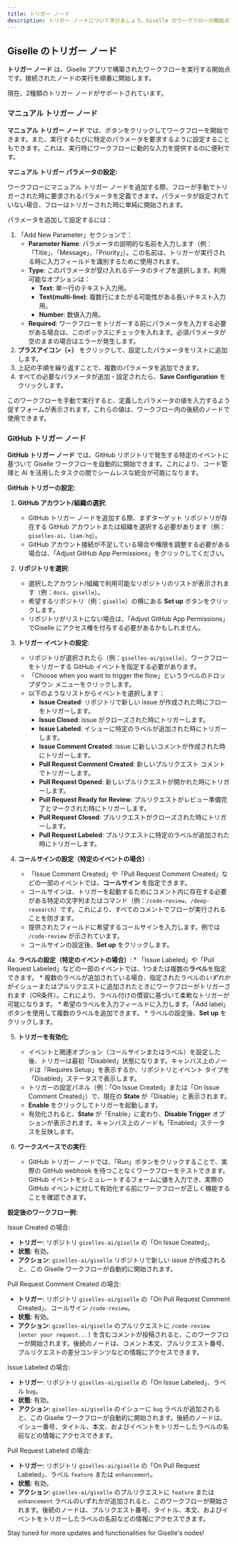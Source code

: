 ```yaml
---
title: トリガー ノード
description: トリガー ノードについて学びましょう。Giselle のワークフローの開始点です。パラメーターでマニュアル トリガーを設定したり、GitHub トリガーを使用して AI ワークフロー シーケンスを開始したりできます。
---
```


## Giselle のトリガー ノード

**トリガー ノード** は、Giselle アプリで構築されたワークフローを実行する開始点です。接続されたノードの実行を順番に開始します。

現在、2種類のトリガー ノードがサポートされています。

### マニュアル トリガー ノード

**マニュアル トリガー ノード** では、ボタンをクリックしてワークフローを開始できます。また、実行するたびに特定のパラメータを要求するように設定することもできます。これは、実行時にワークフローに動的な入力を提供するのに便利です。

**マニュアル トリガー パラメータの設定:**

ワークフローにマニュアル トリガー ノードを追加する際、フローが手動でトリガーされた時に要求されるパラメータを定義できます。パラメータが設定されていない場合、フローはトリガーされた時に単純に開始されます。

パラメータを追加して設定するには：

1. 「Add New Parameter」セクションで：
   * **Parameter Name**: パラメータの説明的な名前を入力します（例：「Title」、「Message」、「Priority」）。この名前は、トリガーが実行される時に入力フィールドを識別するために使用されます。
   * **Type**: このパラメータが受け入れるデータのタイプを選択します。利用可能なオプションは：
     * **Text**: 単一行のテキスト入力用。
     * **Text(multi-line)**: 複数行にまたがる可能性がある長いテキスト入力用。
     * **Number**: 数値入力用。
   * **Required**: ワークフローをトリガーする前にパラメータを入力する必要がある場合は、このボックスにチェックを入れます。必須パラメータが空のままの場合はエラーが発生します。
2. **プラスアイコン（+）** をクリックして、設定したパラメータをリストに追加します。
3. 上記の手順を繰り返すことで、複数のパラメータを追加できます。
4. すべての必要なパラメータが追加・設定されたら、**Save Configuration** をクリックします。

このワークフローを手動で実行すると、定義したパラメータの値を入力するよう促すフォームが表示されます。これらの値は、ワークフロー内の後続のノードで使用できます。

### GitHub トリガー ノード

**GitHub トリガー ノード** では、GitHub リポジトリで発生する特定のイベントに基づいて Giselle ワークフローを自動的に開始できます。これにより、コード管理と AI を活用したタスクの間でシームレスな統合が可能になります。

**GitHub トリガーの設定:**

1. **GitHub アカウント/組織の選択**:
   * GitHub トリガー ノードを追加する際、まずターゲット リポジトリが存在する GitHub アカウントまたは組織を選択する必要があります（例：`giselles-ai`、`liam-hq`）。
   * GitHub アカウント接続が不足している場合や権限を調整する必要がある場合は、「Adjust GitHub App Permissions」をクリックしてください。

2. **リポジトリを選択**:
   * 選択したアカウント/組織で利用可能なリポジトリのリストが表示されます（例：`docs`、`giselle`）。
   * 希望するリポジトリ（例：`giselle`）の横にある **Set up** ボタンをクリックします。
   * リポジトリがリストにない場合は、「Adjust GitHub App Permissions」でGiselle にアクセス権を付与する必要があるかもしれません。

3. **トリガー イベントの設定**:
   * リポジトリが選択されたら（例：`giselles-ai/giselle`）、ワークフローをトリガーする GitHub イベントを指定する必要があります。
   * 「Choose when you want to trigger the flow」というラベルのドロップダウン メニューをクリックします。
   * 以下のようなリストからイベントを選択します：
     * **Issue Created**: リポジトリで新しい issue が作成された時にフローをトリガーします。
     * **Issue Closed**: issue がクローズされた時にトリガーします。
     * **Issue Labeled**: イシューに特定のラベルが追加された時にトリガーします。
     * **Issue Comment Created**: issue に新しいコメントが作成された時にトリガーします。
     * **Pull Request Comment Created**: 新しいプルリクエスト コメントでトリガーします。
     * **Pull Request Opened**: 新しいプルリクエストが開かれた時にトリガーします。
     * **Pull Request Ready for Review**: プルリクエストがレビュー準備完了とマークされた時にトリガーします。
     * **Pull Request Closed**: プルリクエストがクローズされた時にトリガーします。
     * **Pull Request Labeled**: プルリクエストに特定のラベルが追加された時にトリガーします。

4. **コールサインの設定（特定のイベントの場合）**:
   * 「Issue Comment Created」や「Pull Request Comment Created」などの一部のイベントでは、**コールサイン** を指定できます。
   * コールサインは、トリガーを起動するためにコメント内に存在する必要がある特定の文字列またはコマンド（例：`/code-review`、`/deep-research`）です。これにより、すべてのコメントでフローが実行されることを防ぎます。
   * 提供されたフィールドに希望するコールサインを入力します。例では `/code-review` が示されています。
   * コールサインの設定後、**Set up** をクリックします。

4a. **ラベルの設定（特定のイベントの場合）**:
    *   「Issue Labeled」や「Pull Request Labeled」などの一部のイベントでは、1つまたは複数の**ラベル**を指定できます。
    *   複数のラベルが追加されている場合、指定されたラベルの*いずれか*がイシューまたはプルリクエストに追加されたときにワークフローがトリガーされます（OR条件）。これにより、ラベル付けの慣習に基づいて柔軟なトリガーが可能になります。
    *   希望のラベルを入力フィールドに入力します。「Add label」ボタンを使用して複数のラベルを追加できます。
    *   ラベルの設定後、**Set up** をクリックします。

5. **トリガーを有効化**:
   * イベントと関連オプション（コールサインまたはラベル）を設定した後、トリガーは最初「Disabled」状態になります。キャンバス上のノードは「Requires Setup」を表示するか、リポジトリとイベント タイプを「Disabled」ステータスで表示します。
   * トリガーの設定パネル（例：「On Issue Created」または「On Issue Comment Created」）で、現在の **State** が「Disable」と表示されます。
   * **Enable** をクリックしてトリガーを起動します。
   * 有効化されると、**State** が「Enable」に変わり、**Disable Trigger** オプションが表示されます。キャンバス上のノードも「Enabled」ステータスを反映します。

6. **ワークスペースでの実行**:
   * GitHub トリガー ノードでは、「Run」ボタンをクリックすることで、実際の GitHub webhook を待つことなくワークフローをテストできます。GitHub イベントをシミュレートするフォームに値を入力でき、実際の GitHub イベントに対して有効化する前にワークフローが正しく機能することを確認できます。

**設定後のワークフロー例:**

Issue Created の場合:
*   **トリガー**: リポジトリ `giselles-ai/giselle` の「On Issue Created」。
*   **状態**: 有効。
*   **アクション**: `giselles-ai/giselle` リポジトリで新しい issue が作成されると、この Giselle ワークフローが自動的に開始されます。

Pull Request Comment Created の場合:
*   **トリガー**: リポジトリ `giselles-ai/giselle` の「On Pull Request Comment Created」、コールサイン `/code-review`。
*   **状態**: 有効。
*   **アクション**: `giselles-ai/giselle` のプルリクエストに `/code-review [enter your request...]` を含むコメントが投稿されると、このワークフローが開始されます。後続のノードは、コメント本文、プルリクエスト番号、プルリクエストの差分コンテンツなどの情報にアクセスできます。

Issue Labeled の場合:
*   **トリガー**: リポジトリ `giselles-ai/giselle` の「On Issue Labeled」、ラベル `bug`。
*   **状態**: 有効。
*   **アクション**: `giselles-ai/giselle` のイシューに `bug` ラベルが追加されると、この Giselle ワークフローが自動的に開始されます。後続のノードは、イシュー番号、タイトル、本文、およびイベントをトリガーしたラベルの名前などの情報にアクセスできます。

Pull Request Labeled の場合:
*   **トリガー**: リポジトリ `giselles-ai/giselle` の「On Pull Request Labeled」、ラベル `feature` または `enhancement`。
*   **状態**: 有効。
*   **アクション**: `giselles-ai/giselle` のプルリクエストに `feature` または `enhancement` ラベルのいずれかが追加されると、このワークフローが開始されます。後続のノードは、プルリクエスト番号、タイトル、本文、およびイベントをトリガーしたラベルの名前などの情報にアクセスできます。

Stay tuned for more updates and functionalities for Giselle's nodes!
